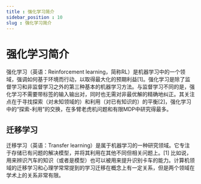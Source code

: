 ```yaml
---
title : 强化学习简介
sidebar_position : 10
slug : 强化学习简介
---
```

# 强化学习简介

强化学习（英语：Reinforcement learning，简称RL）是机器学习中的一个领域，强调如何基于环境而行动，以取得最大化的预期利益[1]。强化学习是除了监督学习和非监督学习之外的第三种基本的机器学习方法。与监督学习不同的是，强化学习不需要带标签的输入输出对，同时也无需对非最优解的精确地纠正。其关注点在于寻找探索（对未知领域的）和利用（对已有知识的）的平衡[2]，强化学习中的“探索-利用”的交换，在多臂老虎机问题和有限MDP中研究得最多。


## 迁移学习
迁移学习（英语：Transfer learning）是属于机器学习的一种研究领域。它专注于存储已有问题的解决模型，并将其利用在其他不同但相关问题上。[1] 比如说，用来辨识汽车的知识（或者是模型）也可以被用来提升识别卡车的能力。计算机领域的迁移学习和心理学常常提到的学习迁移在概念上有一定关系，但是两个领域在学术上的关系非常有限。